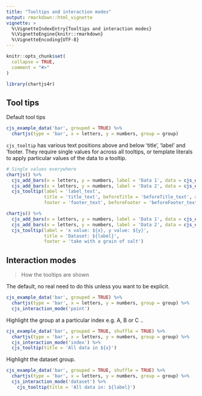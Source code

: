 ```yaml
---
title: "Tooltips and interaction modes"
output: rmarkdown::html_vignette
vignette: >
  %\VignetteIndexEntry{Tooltips and interaction modes}
  %\VignetteEngine{knitr::rmarkdown}
  %\VignetteEncoding{UTF-8}
---
```


```r
knitr::opts_chunk$set(
  collapse = TRUE,
  comment = "#>"
)
```

```r
library(chartjs4r)
```

## Tool tips

Default tool tips

```r
cjs_example_data('bar', grouped = TRUE) %>% 
  chartjs(type = 'bar', x = letters, y = numbers, group = group)
```

`cjs_tooltip` has various text positions above and below 'title', 'label' and 'footer.
They require single values for across all tooltips, or template literals to apply particular
values of the data to a tooltip.

```r
# Single values everywhere
chartjs() %>%
  cjs_add_bars(x = letters, y = numbers, label = 'Data 1', data = cjs_example_data('bar')) %>% 
  cjs_add_bars(x = letters, y = numbers, label = 'Data 2', data = cjs_example_data('bar')) %>% 
  cjs_tooltip(label = 'label_text',
              title = 'title_text', beforeTitle = 'beforeTitle_text', afterTitle = 'afterTitle_text',
              footer = 'footer_text', beforeFooter = 'beforeFooter_text', afterFooter = 'afterFooter_text')
```


```r
chartjs() %>%
  cjs_add_bars(x = letters, y = numbers, label = 'Data 1', data = cjs_example_data('bar')) %>% 
  cjs_add_bars(x = letters, y = numbers, label = 'Data 2', data = cjs_example_data('bar')) %>% 
  cjs_tooltip(label = 'x value: ${x}, y value: ${y}', 
              title = 'Dataset: ${label}', 
              footer = 'take with a grain of salt')
```

## Interaction modes

> How the tooltips are shown

The default, no real need to do this unless you want to be explicit.

```r
cjs_example_data('bar', grouped = TRUE) %>% 
  chartjs(type = 'bar', x = letters, y = numbers, group = group) %>% 
  cjs_interaction_mode('point')
```

Highlight the group at a particular index e.g. A, B or C ..

```r
cjs_example_data('bar', grouped = TRUE, shuffle = TRUE) %>% 
  chartjs(type = 'bar', x = letters, y = numbers, group = group) %>% 
  cjs_interaction_mode('index') %>% 
  cjs_tooltip(title = 'All data in ${x}')
```

Highlight the dataset group.

```r
cjs_example_data('bar', grouped = TRUE, shuffle = TRUE) %>% 
  chartjs(type = 'bar', x = letters, y = numbers, group = group) %>% 
  cjs_interaction_mode('dataset') %>% 
    cjs_tooltip(title = 'All data in: ${label}')
```
